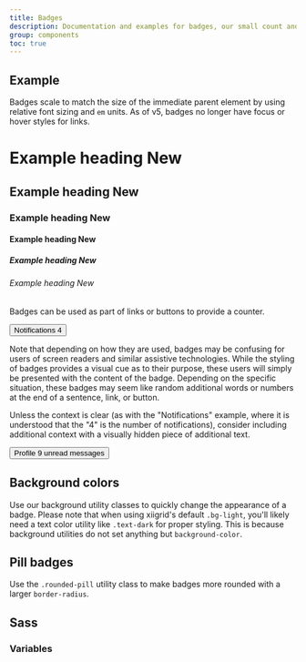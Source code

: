 ```yaml
---
title: Badges
description: Documentation and examples for badges, our small count and labeling component.
group: components
toc: true
---
```



## Example

Badges scale to match the size of the immediate parent element by using relative font sizing and `em` units. As of v5,
badges no longer have focus or hover styles for links.

<Snippet lang="html">
    <h1>Example heading <span class="badge">New</span></h1>
    <h2>Example heading <span class="badge">New</span></h2>
    <h3>Example heading <span class="badge">New</span></h3>
    <h4>Example heading <span class="badge">New</span></h4>
    <h5>Example heading <span class="badge">New</span></h5>
    <h6>Example heading <span class="badge">New</span></h6>
</Snippet>


Badges can be used as part of links or buttons to provide a counter.

<Snippet lang="html">
    <button type="button" class="btn btn-primary">
    Notifications <span class="badge">4</span>
    </button>
</Snippet>


Note that depending on how they are used, badges may be confusing for users of screen readers and similar assistive
technologies. While the styling of badges provides a visual cue as to their purpose, these users will simply be
presented with the content of the badge. Depending on the specific situation, these badges may seem like random
additional words or numbers at the end of a sentence, link, or button.

Unless the context is clear (as with the "Notifications" example, where it is understood that the "4" is the number of
notifications), consider including additional context with a visually hidden piece of additional text.

<Snippet lang="html">
    <button type="button" class="btn btn-primary">
    Profile <span class="badge">9</span>
    <span class="visually-hidden">unread messages</span>
    </button>
</Snippet>


## Background colors

Use our background utility classes to quickly change the appearance of a badge. Please note that when using xiigrid's
default `.bg-light`, you'll likely need a text color utility like `.text-dark` for proper styling. This is because
background utilities do not set anything but `background-color`.

## Pill badges

Use the `.rounded-pill` utility class to make badges more rounded with a larger `border-radius`.
## Sass

### Variables
